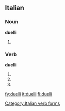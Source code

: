 ==Italian==

===Noun===
'''duelli''' {{m}}

# {{plural of|[[duello]]|lang=Italian}}

===Verb===
'''duelli'''

# {{form of|Second-person [[singular]] [[present tense]]|[[duellare#Italian|duellare]]|lang=Italian}}
# {{form of|[[first-person|First-person]] singular, [[second-person]] singular and [[third-person]] singular [[present subjunctive]]|duellare#Italian|duellare|lang=Italian}}
# {{form of|[[third-person|Third-person]] singular [[imperative]]|duellare#Italian|duellare|lang=Italian}}

[[Category:Italian verb forms]]

[[fy:duelli]]
[[it:duelli]]
[[fi:duelli]]